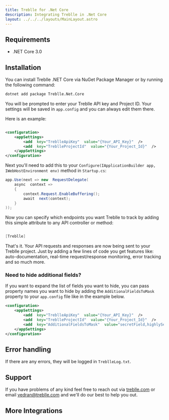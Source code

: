 ```yaml
---
title: Treblle for .Net Core
description: Integrating Treblle in .Net Core
layout: ../../../layouts/MainLayout.astro
---
```



## Requirements

- .NET Core 3.0

## Installation

You can install Treblle .NET Core via NuGet Package Manager or by running the following command:

```bash
dotnet add package Treblle.Net.Core
```

You will be prompted to enter your Treblle API key and Project ID. Your settings will be saved in `app.config` and you can always edit them there.

Here is an example:

```xml

<configuration>
	<appSettings>
		<add  key="TreblleApiKey"  value="{Your_API_Key}"  />
		<add  key="TreblleProjectId"  value="{Your_Project_Id}"  />
	</appSettings>
</configuration>

```

Next you'll need to add this to your `Configure(IApplicationBuilder app, IWebHostEnvironment env)` method in `Startup.cs`:

```csharp
app.Use(next => new  RequestDelegate(
	async  context =>
	{
		context.Request.EnableBuffering();
		await  next(context);
	}
));
```

Now you can specify which endpoints you want Treblle to track by adding this simple attribute to any API controller or method:

```csharp

[Treblle]

```

That's it. Your API requests and responses are now being sent to your Treblle project. Just by adding a few lines of code you get features like: auto-documentation, real-time request/response monitoring, error tracking and so much more.

### Need to hide additional fields?

If you want to expand the list of fields you want to hide, you can pass property names you want to hide by adding the `AdditionalFieldsToMask` property to your `app.config` file like in the example below.

```xml
<configuration>
	<appSettings>
		<add  key="TreblleApiKey"  value="{Your_API_Key}"  />
		<add  key="TreblleProjectId"  value="{Your_Project_Id}"  />
		<add  key="AdditionalFieldsToMask"  value="secretField,highlySensitiveField"  />
	</appSettings>
</configuration>
```

## Error handling

If there are any errors, they will be logged in `TreblleLog.txt`.

## Support

If you have problems of any kind feel free to reach out via [treblle.com](https://treblle.com) or email vedran@treblle.com and we'll do our best to help you out.

## More Integrations

<TreblleIntegrations />
